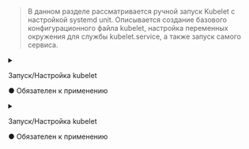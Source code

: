 
> В данном разделе рассматривается ручной запуск Kubelet с настройкой systemd unit. Описывается создание базового конфигурационного файла kubelet, настройка переменных окружения для службы kubelet.service, а также запуск самого сервиса.

<Tabs groupId="phase">
  <TabItem value="init">
    <details>
      <summary>
        <div style={{ display: 'flex', justifyContent: 'space-between', flexWrap: 'wrap' }}>
          <p style={{ marginBottom: 0 }}>Запуск/Настройка kubelet</p>
          <p className="obligatory-note-orange">● Обязателен к применению</p>
        </div>
      </summary>
      <Tabs groupId="install-type">
        <TabItem value="HardWay">
          > Данный конфигурационный файл требуется, что бы запустился `Kubelet`.
          <details className="custom-gray-block">
            <summary>Kubelet default config</summary>
            <KubeletConfigFilesDefault />
          </details>
          <KubeletSystemdUnitStart />
        </TabItem>
        <TabItem value="Kubeadm">
          <KubeletInitSystemdUnitStartKubeadm />
        </TabItem>
      </Tabs>
    </details>
  </TabItem>
  <TabItem value="join">
    <details>
      <summary>
        <div style={{ display: 'flex', justifyContent: 'space-between', flexWrap: 'wrap' }}>
          <p style={{ marginBottom: 0 }}>Запуск/Настройка kubelet</p>
          <p className="obligatory-note-orange">● Обязателен к применению</p>
        </div>
      </summary>
      <Tabs groupId="install-type">
        <TabItem value="HardWay">
          > Данный конфигурационный файл требуется для запуска `Kubelet`.
          <details className="custom-gray-block">
            <summary>Kubelet default config</summary>
            <KubeletConfigFilesDefault />
          </details>
          <CodeBlock language="bash">
            {dedent`
              cat <<EOF > /etc/kubernetes/bootstrap-kubelet.conf
              apiVersion: v1
              clusters:
              - cluster:
                  certificate-authority-data: $(base64 -w 0 /etc/kubernetes/pki/ca.crt)
                  server: https://api.my-first-cluster.example.com:6443
                name: my-first-cluster
              contexts:
              - context:
                  cluster: my-first-cluster
                  user: tls-bootstrap-token-user
                name: tls-bootstrap-token-user@kubernetes
              current-context: tls-bootstrap-token-user@kubernetes
              kind: Config
              preferences: {}
              users:
              - name: tls-bootstrap-token-user
                user:
                  token: fjt9ex.lwzqgdlvoxtqk4yw
              EOF
            `}
          </CodeBlock>
          <KubeletSystemdUnitStart />
        </TabItem>
        <TabItem value="Kubeadm">
          <KubeletJoinSystemdUnitStartKubeadm />
        </TabItem>
      </Tabs>
    </details>
  </TabItem>
</Tabs>
